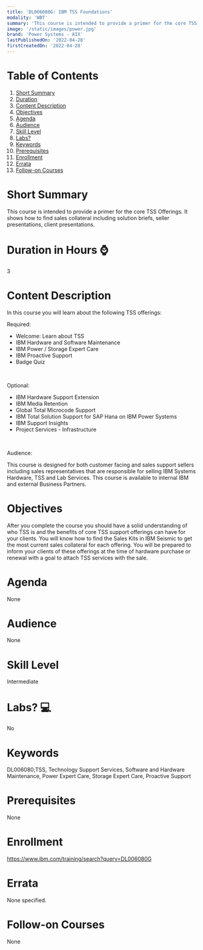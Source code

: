 ```yaml
---
title: 'DL006080G: IBM TSS Foundations'
modality: 'WBT'
summary: 'This course is intended to provide a primer for the core TSS Offerings. It shows how to find sales collateral including solution briefs, seller presentations, client presentations.'
image: '/static/images/power.jpg'
brand: 'Power Systems - AIX'
lastPublishedOn: '2022-04-28'
firstCreatedOn: '2022-04-28'
---
```

# Table of Contents
1.  [Short Summary](#short-summary)
2.  [Duration](#duration-in-hours-)
3.  [Content Description](#content-description)
4.  [Objectives](#objectives)
5.  [Agenda](#agenda)
6.  [Audience](#audience)
7.  [Skill Level](#skill-level)
8.  [Labs?](#labs-)
9.  [Keywords](#keywords)
10. [Prerequisites](#prerequisites)
11. [Enrollment](#enrollment)
12. [Errata](#errata)
13. [Follow-on Courses](#follow-on-courses)

# Short Summary
This course is intended to provide a primer for the core TSS Offerings. It shows how to find sales collateral including solution briefs, seller presentations, client presentations.

# Duration in Hours ⌚
3

# Content Description
In this course you will learn about the following TSS offerings:

Required:

* Welcome: Learn about TSS
* IBM Hardware and Software Maintenance
* IBM Power / Storage Expert Care
* IBM Proactive Support
* Badge Quiz

 

Optional:

* IBM Hardware Support Extension
* IBM Media Retention
* Global Total Microcode Support
* IBM Total Solution Support for SAP Hana on IBM Power Systems
* IBM Support Insights
* Project Services - Infrastructure

 

Audience:

This course is designed for both customer facing and sales support sellers including sales representatives that are responsible for selling IBM Systems Hardware, TSS and Lab Services. This course is available to internal IBM and external Business Partners. 



# Objectives
After you complete the course you should have a solid understanding of who TSS is and the benefits of core TSS support offerings can have for your clients. You will know how to find the Sales Kits in IBM Seismic to get the most current sales collateral for each offering. You will be prepared to inform your clients of these offerings at the time of hardware purchase or renewal with a goal to attach TSS services with the sale.



# Agenda
None

# Audience
None

# Skill Level
Intermediate        

# Labs? 💻
No

# Keywords
DL006080;TSS, Technology Support Services, Software and Hardware Maintenance, Power Expert Care, Storage Expert Care, Proactive Support


# Prerequisites
None

# Enrollment
https://www.ibm.com/training/search?query=DL006080G

# Errata
None specified.

# Follow-on Courses
None

